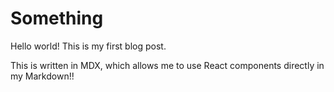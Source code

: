 # Something

Hello world! This is my first blog post.

This is written in MDX, which allows me to use React components directly in my Markdown!!